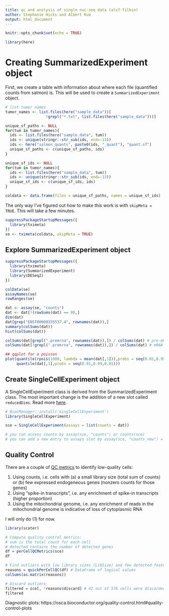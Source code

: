 ```yaml
---
title: qc and analysis of single nuc-seq data (alsf-filbin)
author: Stephanie Hicks and Albert Kuo
output: html_document
---
```


```r
knitr::opts_chunk$set(echo = TRUE)
```

```r
library(here)
```

# Creating SummarizedExperiment object

First, we create a table with information about where each file (quantified counts from salmon) is. 
This will be used to create a `SummarizedExperiment` object. 
```r
# list tumor names
tumor_names <- list.files(here("sample_data"))[
                  !grepl("*.txt", list.files(here("sample_data")))]

unique_sf_paths <- NULL
for(tum in tumor_names){
  ids <- list.files(here("sample_data", tum))
  ids <- unique(stringr::str_sub(ids, end=-13))
  ids <- here("salmon_quants", paste0(ids, "_quant"), "quant.sf")
  unique_sf_paths <- c(unique_sf_paths, ids)
}

unique_sf_ids <- NULL
for(tum in tumor_names){
  ids <- list.files(here("sample_data", tum))
  ids <- unique(stringr::str_sub(ids, end=-13))
  unique_sf_ids <- c(unique_sf_ids, ids)
}

coldata <- data.frame(files = unique_sf_paths, names = unique_sf_ids)
```

The only way I've figured out how to make this work is with `skipMeta = TRUE`. This will take a few minutes. 

```r
suppressPackageStartupMessages({
  library(tximeta)
})
se <- tximeta(coldata, skipMeta = TRUE)
```


## Explore SummarizedExperiment object

```r
suppressPackageStartupMessages({
  library(tximeta)
  library(SummarizedExperiment)
  library(DESeq2)
})

colData(se)
assayNames(se)
rowRanges(se)
```

```r
dat <- assay(se, "counts")
dat <- dat[!(rowSums(dat) == 0),]
dim(dat)
dat[grep("ENST00000355537.4", rownames(dat)),]
summary(colSums(dat))
hist(colSums(dat))
```

```r
colSums(dat[grepl(".premrna", rownames(dat)),]) / colSums(dat) # pre-mRNA
colSums(dat[!grepl(".premrna", rownames(dat)),]) / colSums(dat) # mRNA
```

```r
## qqplot for a poisson
plot(quantile(rpois(1000, lambda = mean(dat[,1])),probs = seq(0.01,0.99,0.01)), 
     quantile(dat[,1],probs = seq(0.01,0.99,0.01)))
```

## Create SingleCellExperiment object

A SingleCellExperiment class is derived from the SummarizedExperiment class. The most important change is the addition of a new slot called `reducedDims`. Read more [here](https://osca.bioconductor.org/data-infrastructure.html#a-brief-recap-from-se-to-sce).

```r
# BiocManager::install('SingleCellExperiment')
library(SingleCellExperiment)
```

```r
sce = SingleCellExperiment(assays = list(counts = dat))

# you can access counts by assay(sce, "counts") or counts(sce)
# you can add a new entry to assays slot by assay(sce, "counts_new") = dat_new
```

## Quality Control

There are a couple of [QC metrics](https://osca.bioconductor.org/quality-control.html#choice-of-qc-metrics) to identify low-quality cells:

1. Using counts, i.e. cells with (a) a small library size (total sum of counts) or (b) few expressed endogeneous genes (nonzero counts for those genes)
2. Using "spike-in transcripts", i.e. any enrichment of spike-in transcripts (higher proportion) 
3. Using the mitochondrial genome, i.e. any enrichment of reads in the mitochondrial genome is indicative of loss of cytoplasmic RNA

I will only do (1) for now.

```r
library(scater)

# Compute quality control metrics:
# sum is the total count for each cell
# detected contains the number of detected genes
df = perCellQCMetrics(sce)
df
```

```r
# Find outliers with low library sizes (LibSize) and few detected features (n_features)
reasons = quickPerCellQC(df) # DataFrame of logical values
colSums(as.matrix(reasons))
```

```r
# Discard outliers
filtered = sce[, !reasons$discard] # 42 out of 576 cells were discarded
filtered
```

Diagnostic plots: https://osca.bioconductor.org/quality-control.html#quality-control-plots 
